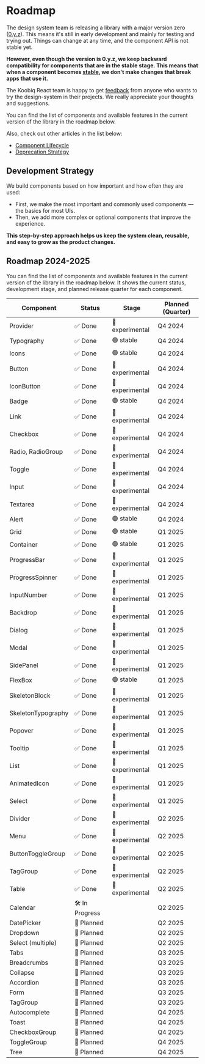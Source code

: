 
<Meta title="Roadmap" />

# Roadmap

The design system team is releasing a library with a major version zero
([0.y.z](https://semver.org/#spec-item-4)). This means it's still in early
development and mainly for testing and trying out. Things can change at any
time, and the component API is not stable yet.

**However, even though the version is 0.y.z, we keep backward compatibility
for components that are in the stable stage. This means that when a component
becomes [stable](?path=/docs/component-lifecycle--docs), we don't make changes
that break apps that use it.**

The Koobiq React team is happy to get [feedback](?path=/docs/feedback--docs)
from anyone who wants to try the design-system in their projects.
We really appreciate your thoughts and suggestions.

You can find the list of components and available features in the current
version of the library in the roadmap below.

Also, check out other articles in the list below:

- [Component Lifecycle](?path=/docs/component-lifecycle--docs)
- [Deprecation Strategy](?path=/docs/deprecation-strategy--docs)

## Development Strategy

We build components based on how important and how often they are used:

- First, we make the most important and commonly used components — the basics for most UIs.
- Then, we add more complex or optional components that improve the experience.

**This step-by-step approach helps us keep the system clean, reusable, and easy to grow as the product changes.**

## Roadmap 2024-2025

You can find the list of components and available features in the current version
of the library in the roadmap below. It shows the current status, development stage,
and planned release quarter for each component.

| Component          | Status         | Stage           | Planned (Quarter) |
| ------------------ | -------------- | --------------- | ----------------- |
| Provider           | ✅ Done        | 🔵 experimental | Q4 2024           |
| Typography         | ✅ Done        | 🟢 stable       | Q4 2024           |
| Icons              | ✅ Done        | 🟢 stable       | Q4 2024           |
| Button             | ✅ Done        | 🔵 experimental | Q4 2024           |
| IconButton         | ✅ Done        | 🔵 experimental | Q4 2024           |
| Badge              | ✅ Done        | 🟢 stable       | Q4 2024           |
| Link               | ✅ Done        | 🔵 experimental | Q4 2024           |
| Checkbox           | ✅ Done        | 🔵 experimental | Q4 2024           |
| Radio, RadioGroup  | ✅ Done        | 🔵 experimental | Q4 2024           |
| Toggle             | ✅ Done        | 🔵 experimental | Q4 2024           |
| Input              | ✅ Done        | 🔵 experimental | Q4 2024           |
| Textarea           | ✅ Done        | 🔵 experimental | Q4 2024           |
| Alert              | ✅ Done        | 🟢 stable       | Q4 2024           |
| Grid               | ✅ Done        | 🟢 stable       | Q1 2025           |
| Container          | ✅ Done        | 🟢 stable       | Q1 2025           |
| ProgressBar        | ✅ Done        | 🔵 experimental | Q1 2025           |
| ProgressSpinner    | ✅ Done        | 🔵 experimental | Q1 2025           |
| InputNumber        | ✅ Done        | 🔵 experimental | Q1 2025           |
| Backdrop           | ✅ Done        | 🔵 experimental | Q1 2025           |
| Dialog             | ✅ Done        | 🔵 experimental | Q1 2025           |
| Modal              | ✅ Done        | 🔵 experimental | Q1 2025           |
| SidePanel          | ✅ Done        | 🔵 experimental | Q1 2025           |
| FlexBox            | ✅ Done        | 🟢 stable       | Q1 2025           |
| SkeletonBlock      | ✅ Done        | 🔵 experimental | Q1 2025           |
| SkeletonTypography | ✅ Done        | 🔵 experimental | Q1 2025           |
| Popover            | ✅ Done        | 🔵 experimental | Q1 2025           |
| Tooltip            | ✅ Done        | 🔵 experimental | Q1 2025           |
| List               | ✅ Done        | 🔵 experimental | Q1 2025           |
| AnimatedIcon       | ✅ Done        | 🔵 experimental | Q1 2025           |
| Select             | ✅ Done        | 🔵 experimental | Q1 2025           |
| Divider            | ✅ Done        | 🔵 experimental | Q2 2025           |
| Menu               | ✅ Done        | 🔵 experimental | Q2 2025           |
| ButtonToggleGroup  | ✅ Done        | 🔵 experimental | Q2 2025           |
| TagGroup           | ✅ Done        | 🔵 experimental | Q2 2025           |
| Table              | ✅ Done        | 🔵 experimental | Q2 2025           |
| Calendar           | 🛠️ In Progress |                 | Q2 2025           |
| DatePicker         | 🚧 Planned     |                 | Q2 2025           |
| Dropdown           | 🚧 Planned     |                 | Q2 2025           |
| Select (multiple)  | 🚧 Planned     |                 | Q2 2025           |
| Tabs               | 🚧 Planned     |                 | Q3 2025           |
| Breadcrumbs        | 🚧 Planned     |                 | Q3 2025           |
| Collapse           | 🚧 Planned     |                 | Q3 2025           |
| Accordion          | 🚧 Planned     |                 | Q3 2025           |
| Form               | 🚧 Planned     |                 | Q3 2025           |
| TagGroup           | 🚧 Planned     |                 | Q3 2025           |
| Autocomplete       | 🚧 Planned     |                 | Q4 2025           |
| Toast              | 🚧 Planned     |                 | Q4 2025           |
| CheckboxGroup      | 🚧 Planned     |                 | Q4 2025           |
| ToggleGroup        | 🚧 Planned     |                 | Q4 2025           |
| Tree               | 🚧 Planned     |                 | Q4 2025           |
